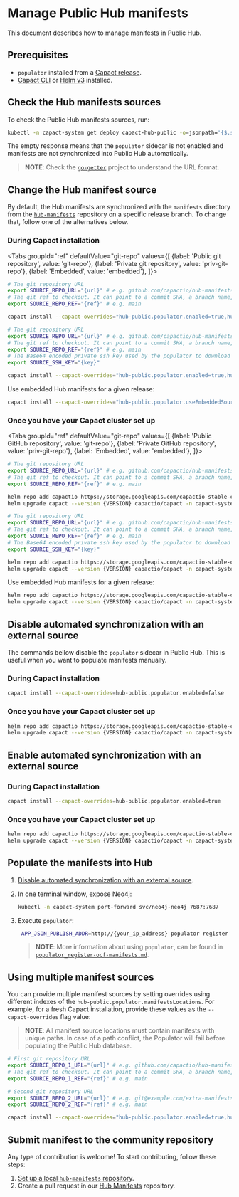 # Manage Public Hub manifests

This document describes how to manage manifests in Public Hub.

## Prerequisites

- `populator` installed from a [Capact release](https://github.com/capactio/capact/releases).
- [Capact CLI](../cli/getting-started.mdx#install) or [Helm v3](https://helm.sh/docs/intro/install/) installed.

## Check the Hub manifests sources

To check the Public Hub manifests sources, run:

```bash
kubectl -n capact-system get deploy capact-hub-public -o=jsonpath='{$.spec.template.spec.containers[?(@.name=="hub-public-populator")].env[?(@.name=="MANIFESTS_SOURCES")].value}'
```

The empty response means that the `populator` sidecar is not enabled and manifests are not synchronized into Public Hub automatically.

> **NOTE**: Check the [`go-getter`](https://github.com/hashicorp/go-getter#url-format) project to understand the URL format.

## Change the Hub manifest source

By default, the Hub manifests are synchronized with the `manifests` directory from the [`hub-manifests`](https://github.com/capactio/hub-manifests) repository on a specific release branch. To change that, follow one of the alternatives below.

### During Capact installation


<Tabs
	groupId="ref"
	defaultValue="git-repo"
	values={[
		{label: 'Public git repository', value: 'git-repo'},
		{label: 'Private git repository', value: 'priv-git-repo'},
		{label: 'Embedded', value: 'embedded'},
	]}>
<TabItem value="git-repo">

```bash
# The git repository URL
export SOURCE_REPO_URL="{url}" # e.g. github.com/capactio/hub-manifests
# The git ref to checkout. It can point to a commit SHA, a branch name, or a tag.
export SOURCE_REPO_REF="{ref}" # e.g. main

capact install --capact-overrides="hub-public.populator.enabled=true,hub-public.populator.manifestsLocations[0].repository=${SOURCE_REPO_URL},hub-public.populator.manifestsLocations[0].branch=${SOURCE_REPO_REF}"
```

</TabItem>
<TabItem value="priv-git-repo">

```bash
# The git repository URL
export SOURCE_REPO_URL="{url}" # e.g. github.com/capactio/hub-manifests
# The git ref to checkout. It can point to a commit SHA, a branch name, or a tag.
export SOURCE_REPO_REF="{ref}" # e.g. main
# The Base64 encoded private ssh key used by the populator to download manifests. It needs the read-only access.
export SOURCE_SSH_KEY="{key}"

capact install --capact-overrides="hub-public.populator.enabled=true,hub-public.populator.manifestsLocations[0].repository=${SOURCE_REPO_URL},hub-public.populator.manifestsLocations[0].branch=${SOURCE_REPO_REF},hub-public.populator.manifestsLocations[0].sshKey=${SOURCE_SSH_KEY}"
```

</TabItem>
<TabItem value="embedded">

Use embedded Hub manifests for a given release:

```bash
capact install --capact-overrides="hub-public.populator.useEmbeddedSourceOnly=true"
```

</TabItem>
</Tabs>


### Once you have your Capact cluster set up

<Tabs
	groupId="ref"
	defaultValue="git-repo"
	values={[
		{label: 'Public GitHub repository', value: 'git-repo'},
		{label: 'Private GitHub repository', value: 'priv-git-repo'},
		{label: 'Embedded', value: 'embedded'},
	]}>
<TabItem value="git-repo">

```bash
# The git repository URL
export SOURCE_REPO_URL="{url}" # e.g. github.com/capactio/hub-manifests
# The git ref to checkout. It can point to a commit SHA, a branch name, or a tag.
export SOURCE_REPO_REF="{ref}" # e.g. main

helm repo add capactio https://storage.googleapis.com/capactio-stable-charts
helm upgrade capact --version {VERSION} capactio/capact -n capact-system --reuse-values --set hub-public.populator.enabled=true --set hub-public.populator.manifestsLocations[0].repository=${SOURCE_REPO_URL} --set hub-public.populator.manifestsLocations[0].branch=${SOURCE_REPO_REF}
```

</TabItem>
<TabItem value="priv-git-repo">

```bash
# The git repository URL
export SOURCE_REPO_URL="{url}" # e.g. github.com/capactio/hub-manifests
# The git ref to checkout. It can point to a commit SHA, a branch name, or a tag.
export SOURCE_REPO_REF="{ref}" # e.g. main
# The Base64 encoded private ssh key used by the populator to download manifests. It needs the read-only access.
export SOURCE_SSH_KEY="{key}"

helm repo add capactio https://storage.googleapis.com/capactio-stable-charts
helm upgrade capact --version {VERSION} capactio/capact -n capact-system --reuse-values --set hub-public.populator.enabled=true --set hub-public.populator.manifestsLocations[0].repository=${SOURCE_REPO_URL} --set hub-public.populator.manifestsLocations[0].branch=${SOURCE_REPO_REF} --set hub-public.populator.manifestsLocations[0].sshKey=${SOURCE_SSH_KEY}
```

</TabItem>
<TabItem value="embedded">

Use embedded Hub manifests for a given release:

```bash
helm repo add capactio https://storage.googleapis.com/capactio-stable-charts
helm upgrade capact --version {VERSION} capactio/capact -n capact-system --reuse-values --set hub-public.populator.useEmbeddedSourceOnly=true
```

</TabItem>
</Tabs>

## Disable automated synchronization with an external source

The commands bellow disable the `populator` sidecar in Public Hub. This is useful when you want to populate manifests manually.

### During Capact installation

```bash
capact install --capact-overrides=hub-public.populator.enabled=false
```

### Once you have your Capact cluster set up

```bash
helm repo add capactio https://storage.googleapis.com/capactio-stable-charts
helm upgrade capact --version {VERSION} capactio/capact -n capact-system --reuse-values --set hub-public.populator.enabled=false
```

## Enable automated synchronization with an external source

### During Capact installation

```bash
capact install --capact-overrides=hub-public.populator.enabled=true
```

### Once you have your Capact cluster set up

```bash
helm repo add capactio https://storage.googleapis.com/capactio-stable-charts
helm upgrade capact --version {VERSION} capactio/capact -n capact-system --reuse-values --set hub-public.populator.enabled=true
```

## Populate the manifests into Hub

1. [Disable automated synchronization with an external source](#disable-automated-synchronization-with-an-external-source).
2. In one terminal window, expose Neo4j:

    ```bash
    kubectl -n capact-system port-forward svc/neo4j-neo4j 7687:7687
    ```

3. Execute `populator`:

   ```bash
    APP_JSON_PUBLISH_ADDR=http://{your_ip_address} populator register ocf-manifests --source {PATH_TO_DIR_WITH_MANIFESTS}
   ```

   >**NOTE**: More information about using `populator`, can be found in [`populator_register-ocf-manifests.md`](https://github.com/capactio/capact/blob/main/cmd/populator/docs/populator_register-ocf-manifests.md).

## Using multiple manifest sources

You can provide multiple manifest sources by setting overrides using different indexes of the `hub-public.populator.manifestsLocations`.
For example, for a fresh Capact installation, provide these values as the  `--capact-overrides` flag value:

>**NOTE**: All manifest source locations must contain manifests with unique paths. In case of a path conflict, the Populator will fail before populating the Public Hub database.

```bash
# First git repository URL
export SOURCE_REPO_1_URL="{url}" # e.g. github.com/capactio/hub-manifests
# The git ref to checkout. It can point to a commit SHA, a branch name, or a tag.
export SOURCE_REPO_1_REF="{ref}" # e.g. main

# Second git repository URL
export SOURCE_REPO_2_URL="{url}" # e.g. git@example.com/extra-manifests-repo.git
export SOURCE_REPO_2_REF="{ref}" # e.g. main

capact install --capact-overrides="hub-public.populator.enabled=true,hub-public.populator.manifestsLocations[0].repository=${SOURCE_REPO_1_URL},hub-public.populator.manifestsLocations[0].branch=${SOURCE_REPO_1_REF},hub-public.populator.manifestsLocations[1].repository=${SOURCE_REPO_2_URL},hub-public.populator.manifestsLocations[1].branch=${SOURCE_REPO_2_REF}"
```

## Submit manifest to the community repository

Any type of contribution is welcome! To start contributing, follow these steps:

1. [Set up a local `hub-manifests` repository](/community/development/git-workflow).
2. Create a pull request in our [Hub Manifests](https://github.com/capactio/hub-manifests) repository.

